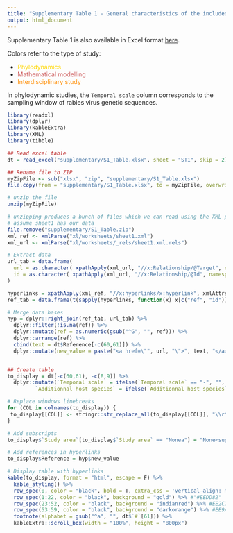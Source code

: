 ```yaml
---
title: "Supplementary Table 1 - General characteristics of the included studies"
output: html_document
---
```


Supplementary Table 1 is also available in Excel format [here]("./supplementary/S1_Table.xlsx").

Colors refer to the type of study:

* <span style="color: gold;">Phylodynamics</span>
* <span style="color: indianred;">Mathematical modelling</span>
* <span style="color: darkorange;">Interdisciplinary study</span>

In phylodynamic studies, the `Temporal scale` column corresponds to the sampling window of rabies virus genetic sequences. 


```r
library(readxl)
library(dplyr)
library(kableExtra)
library(XML)
library(tibble)

## Read excel table
dt = read_excel("supplementary/S1_Table.xlsx", sheet = "ST1", skip = 2)

## Rename file to ZIP
myZipFile <- sub("xlsx", "zip", "supplementary/S1_Table.xlsx")
file.copy(from = "supplementary/S1_Table.xlsx", to = myZipFile, overwrite = T)

# unzip the file
unzip(myZipFile)

# unzipping produces a bunch of files which we can read using the XML package
# assume sheet1 has our data
file.remove("supplementary/S1_Table.zip")
xml_ref <- xmlParse("xl/worksheets/sheet1.xml")
xml_url <- xmlParse("xl/worksheets/_rels/sheet1.xml.rels")

# Extract data
url_tab = data.frame(
  url = as.character( xpathApply(xml_url, "//x:Relationship/@Target", namespaces = "x")),
  id = as.character( xpathApply(xml_url, "//x:Relationship/@Id", namespaces = "x"))
)

hyperlinks = xpathApply(xml_ref, "//x:hyperlinks/x:hyperlink", xmlAttrs, namespaces = "x")
ref_tab = data.frame(t(sapply(hyperlinks, function(x) x[c("ref", "id")])))

# Merge data bases
hyp = dplyr::right_join(ref_tab, url_tab) %>%
  dplyr::filter(!is.na(ref)) %>%
  dplyr::mutate(ref = as.numeric(gsub("^G", "", ref))) %>%
  dplyr::arrange(ref) %>%
  cbind(text = dt$Reference[-c(60,61)]) %>%
  dplyr::mutate(new_value = paste("<a href=\"", url, "\">", text, "</a>", sep = ""))


## Create table
to_display = dt[-c(60,61), -c(8,9)] %>%
  dplyr::mutate(`Temporal scale` = ifelse(`Temporal scale` == "-", "", `Temporal scale`),
         `Additionnal host species` = ifelse(`Additionnal host species` == "-", "", `Additionnal host species`))

# Replace windows linebreaks
for (COL in colnames(to_display)) {
 to_display[[COL]] <- stringr::str_replace_all(to_display[[COL]], "\\r\\n", "<br>") 
}

# Add subscripts
to_display$`Study area`[to_display$`Study area` == "Nonea"] = "None<sup>a</sup>"

# Add references in hyperlinks
to_display$Reference = hyp$new_value
```


```r
# Display table with hyperlinks
kable(to_display, format = "html", escape = F) %>%
  kable_styling() %>%
  row_spec(0, color = "black", bold = T, extra_css = 'vertical-align: middle !important;') %>%
  row_spec(1:22, color = "black", background = "gold") %>% #"#EEDD82"
  row_spec(23:52, color = "black", background = "indianred") %>% #EE2C2C"
  row_spec(53:59, color = "black", background = "darkorange") %>% #EE9A49"
  footnote(alphabet = gsub("^a", "", dt$`#`[61])) %>%
  kableExtra::scroll_box(width = "100%", height = "800px")
```


